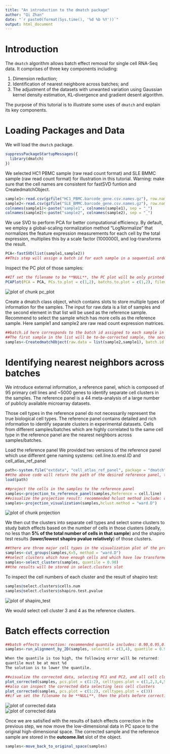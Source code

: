 ```yaml
---
title: "An introduction to the dmatch package"
author: "Qi Zhan"
date: "`r paste0(format(Sys.time(), '%d %b %Y'))`"
output: html_document
---
```



# Introduction
  
The `dmatch` algorithm allows batch effect removal for single cell RNA-Seq data. It comprises of three key components including: 
  
  1.  Dimension reduction; 
  2.  Identification of nearest neighbore across batches; and 
  3.  The adjustment of the datasets with unwanted variation using Gaussian kernel density estimation, KL-divergence and gradient desent algorithm. 
  
  
The purpose of this tutorial is to illustrate some uses of `dmatch` and explain its key components. 
  
# Loading Packages and Data
  
We will load the `dmatch` package. 
  
```r
suppressPackageStartupMessages({
  library(dmatch)
})
```
  

We selected HC1 PBMC sample (raw read count format) and SLE BMMC sample (raw read count format) for illustration in this tutorial. 
Warning: make sure that the cell names are consistent for fastSVD funtion and CreatedmatchObject.

```r
sample1<-read.csv(gzfile("HC1_PBMC.barcode_gene.csv.names.gz"), row.names = 1, header = T)
sample2<-read.csv(gzfile("SLE_BMMC.barcode_gene.csv.names.gz"), row.names = 1, header = T)
colnames(sample1)<-paste("sample1", colnames(sample1), sep = "_")
colnames(sample2)<-paste("sample2", colnames(sample2), sep = "_")
```


We use SVD to perform PCA for better computational efficiency. By default, we employ a global-scaling normalization method “LogNormalize” that normalizes the feature expression measurements for each cell by the total expression, multiplies this by a scale factor (1000000), and log-transforms the result. 

```r
PCA<-fastSVD(list(sample1,sample2))
##This step will assign a batch id for each sample in a sequential order. The first sample provided in the list will have batch id as 1, and the sample sample will have batch id as 2, etc.
```

Inspect the PC plot of those samples:
```r
##If set the filename to be **NULL**, the PC plot will be only printed to the screen; otherwise, the plot will be saved to the specified path.
PCAPlot(PCA = PCA, PCs.to.plot = c(1,2), batchs.to.plot = c(1,2), filename = NULL, min.cells = 3, min.genes = 200)
```

<img src="pc_plot.png" title="pc plot before correction" alt="plot of chunk pc_plot" style="display:block; margin: auto" style="display: block; margin: auto;" />


Create a dmatch class object, which contains slots to store multiple types of information for the samples. The input for raw.data is a list of samples and the second element in that list will be used as the reference sample. Recommend to select the sample which has more cells as the reference sample. Here sample1 and sample2 are raw read count expression matrices.
```r
##batch.id here corresponds to the batch id assigned to each sample in **fastSVD** step.
##The first sample in the list will be to-be-corrected sample, the second sample in the list will be the reference sample.
samples<-CreatedmatchObject(raw.data = list(sample2,sample1), batch.id = c(2,1), PCA = PCA)
```




# Identifying nearest neighbors across batches

We introduce external information, a reference panel, which is composed of 95 primary cell lines and ~5000 genes to identify separate cell clusters in the samples. The reference panel is a 44 meta-analysis of a large number of publicly available microarray datasets. 

Those cell types in the reference panel do not necessarily represent the true biological cell types. The reference panel contains detailed and rich information to identify separate clusters in experimental datasets. Cells from different samples/batches which are highly correlated to the same cell type in the reference panel are the nearest neighbors across samples/batches.



Load the reference panel
We provided two versions of the reference panel which use different gene naming systems: cell.line.to.ensl.ID and cell_atlas_ref_panel
```r
path<-system.file("extdata", "cell_atlas_ref_panel", package = "dmatch")
##the above code will return the path of the desired reference panel, then use the following code to load the desired reference panel.
load(path)
```

```r
##project the cells in the samples to the reference panel
samples<-projection_to_reference_panel(samples,Reference = cell.line)
##visualize the projection result: recommended hclust method include: complete, ward.D, ward.D2
samples<-projection_visualization(samples,hclust.method = "ward.D")
```
<img src="projection.png" title="projection to the reference panel" alt="plot of chunk projection" style="display:block; margin: auto" style="display: block; margin: auto;" />


We then cut the clusters into separate cell types and select some clusters to study batch effects based on the number of cells in those clusters (ideally, no less than **5% of the total number of cells in that sample**) and the shapiro test results (**lower/lowest shapiro pvalue relatively**) of those clusters.

```r
##there are three major cell types in the visualization plot of the projection result 
samples<-cut_groups(samples,K=5, method = "ward.D")
##select clusters which have enough cells and which have low transformed shapiro pvalue; recomended quantile includes: 0.90,0.95,0.98
samples<-select_clusters(samples, quantile = 0.98)
##the results will be stored in select.clusters slot
```

To inspect the cell numbers of each cluster and the result of shapiro test:
```r
samples@select.clusters$cells.num
samples@select.clusters$shapiro.test.pvalue
```
<img src="shapiro_test.png" title="plot shapiro_test results" alt="plot of shapiro_test" style="display:block; margin: auto" style="display: block; margin: auto;" />

We would select cell cluster 3 and 4 as the reference clusters.


# Batch effects correction

```r
##batch effects correction: recommended quantile includes: 0.90,0.95,0.98
samples<-run_alignment_by_2D(samples, selected = c(3,4), quantile = 0.98)

When the quantile is too high, the following error will be returned:
quantile must be at most %d
The solution is to lower the quantile.

##visualize the corrected data, selecting PC1 and PC2, and all cell clusters in the samples
plot_corrected(samples, pcs.plot = c(1:2), celltypes.plot = c(1,2,3,4,5))
##also can inspect the corrected data selecting less cell clusters
plot_corrected(samples, pcs.plot = c(1:2), celltypes.plot = c(3))
##if we set the filename to be **NULL**, then the plots before correction and after correction will be printed on the screen directly. 
```
<img src="plot_corrected.png" title="plot corrected data with all cell clusters" alt="plot of corrected data" style="display:block; margin: auto" style="display: block; margin: auto;" />
<img src="plot_corrected_single.png" title="plot corrected data with a single cell cluster" alt="plot of corrected data" style="display:block; margin: auto" style="display: block; margin: auto;" />



Once we are satisfied with the results of batch effects correction in the previous step, we now move the low-dimensional data in PC space to the original high-dimensional space. The corrected sample and the reference sample are stored in the **outcome.list** slot of the object. 
```r
samples<-move_back_to_original_space(samples)
```
